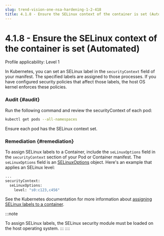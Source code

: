```yaml
---
slug: trend-vision-one-nsa-hardening-1-2-418
title: 4.1.8 - Ensure the SELinux context of the container is set (Automated)
---
```

# 4.1.8 - Ensure the SELinux context of the container is set (Automated)

Profile applicability: Level 1

In Kubernetes, you can set an SELinux label in the `securityContext` field of your manifest. The specified labels are assigned to those processes. If you have configured security policies that affect those labels, the host OS kernel enforces these policies.

### Audit {#audit}

Run the following command and review the securityContext of each pod:

```bash
kubectl get pods --all-namespaces
```

Ensure each pod has the SELinux context set.

### Remediation {#remediation}

To assign SELinux labels to a Container, include the `seLinuxOptions` field in the `securityContext` section of your Pod or Container manifest. The `seLinuxOptions` field is an [SELinuxOptions](https://kubernetes.io/docs/reference/generated/kubernetes-api/v1.32/) object. Here's an example that applies an SELinux level:

```bash
...
securityContext:
  seLinuxOptions:
    level: "s0:c123,c456"
```

See the Kubernetes documentation for more information about [assigning SELinux labels to a container](https://kubernetes.io/docs/tasks/configure-pod-container/security-context/).

:::note

To assign SELinux labels, the SELinux security module must be loaded on the host operating system.
:::
::::
